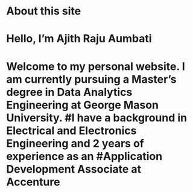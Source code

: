 

# About this site


# Hello, I'm Ajith Raju Aumbati

# Welcome to my personal website. I am currently pursuing a Master's degree in Data Analytics Engineering at George Mason University. #I have a background in Electrical and Electronics Engineering and 2 years of experience as an #Application Development Associate at Accenture


